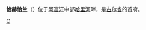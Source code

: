 {{Infobox settlement
<!--See the Table at Infobox Settlement for all fields and descriptions of usage-->
<!-- Basic info  ---------------->
|official_name          = 恰赫恰兰
|other_name             =
|native_name            =  چغچران <!-- for cities whose native name is not in English -->
|nickname               = 
|settlement_type        = <!--For Town or Village (Leave blank for the default City)-->
|motto                  =
<!-- images and maps  ----------->
|image_skyline          = Chaghcharan bridge.jpg
|imagesize              = 300px
|image_caption          = 
|image_flag             = 
|flag_size              =
|image_seal             = 
|seal_size              =
|image_shield           = 
|shield_size            =
|image_blank_emblem     =
|blank_emblem_type      =
|blank_emblem_size      =
|image_map              = 
|mapsize                = 
|map_caption            = 
|image_map1             = 
|mapsize1               = 
|map_caption1           = 
|image_dot_map          =
|dot_mapsize            =
|dot_map_caption        =
|dot_x =  |dot_y =
|pushpin_map            = Afghanistan <!-- the name of a location map as per http://en.wikipedia.org/wiki/Template:Location_map -->
|pushpin_label_position =bottom
|pushpin_map_caption    = 恰赫恰兰在阿富汗的位置
<!-- Location ------------------>
|coordinates_display    = inline,title
|coordinates_region     = AF
|subdivision_type       = 國家
|subdivision_name       = {{flag|Afghanistan}}
|subdivision_type1      = [[阿富汗行政區劃|省]]
|subdivision_name1      = [[古爾省|古爾省]]
|subdivision_type2      = 
|subdivision_name2      = 
|subdivision_type3      = 
|subdivision_name3      = 
|subdivision_type4      = 
|subdivision_name4      =
<!-- Politics ----------------->
|government_footnotes   =
|government_type        =
|leader_title           =
|leader_name            =
|leader_title1          =  <!-- for places with, say, both a mayor and a city manager -->
|leader_name1           =
|leader_title2          =
|leader_name2           =
|leader_title3          =
|leader_name3           =
|leader_title4          =
|leader_name4           =
|established_title      =  <!-- Settled -->
|established_date       = 
|established_title2     =  <!-- Incorporated (town) -->
|established_date2      = 
|established_title3     =  <!-- Incorporated (city) -->
|established_date3      =
<!-- Area    --------------------->
|area_magnitude         = 
|area_footnotes           =
|area_total_km2           = <!-- ALL fields dealing with a measurements are subject to automatic unit conversion-->
|area_land_km2            = <!--See table @ Template:Infobox Settlement for details on automatic unit conversion-->
|area_water_km2           =
|area_total_sq_mi         =
|area_land_sq_mi          =
|area_water_sq_mi         =
|area_water_percent       =
|area_urban_km2           =
|area_urban_sq_mi         =
|area_metro_km2           =
|area_metro_sq_mi         =
|area_blank1_title        =
|area_blank1_km2          =
|area_blank1_sq_mi        =
<!-- Population   ----------------------->
|population_as_of               =
|population_footnotes           =
|population_note                =
|population_total               =15,000
|population_density_km2         =
|population_density_sq_mi       =
|population_metro               =
|population_density_metro_km2   =
|population_density_metro_sq_mi =
|population_urban               =
|population_density_urban_km2   =
|population_density_urban_sq_mi =
|population_blank1_title        = 種族
|population_blank1              =
|population_blank2_title        = 宗教
|population_blank2              =
|population_density_blank1_km2 =   
|population_density_blank1_sq_mi =
<!-- General information  --------------->
|timezone               = [[阿富汗標準時間|阿富汗標準時間]]
|utc_offset             = +4:30
|timezone_DST           = 
|utc_offset_DST         = 
|latd=34 |latm=31|lats=21 |latNS=N
|longd=65|longm=15|longs=6|longEW=E
|elevation_footnotes    =  <!--for references: use <ref> </ref> tags-->
|elevation_m            = 2230
|elevation_ft           =
<!-- Area/postal codes & others -------->
|postal_code_type       =  <!-- enter ZIP code, Postcode, Post code, Postal code... -->
|postal_code            =
|area_code              =
|blank_name             =
|blank_info             =
|blank1_name            =
|blank1_info            =
|website                = 
|footnotes              = 
}} 
'''恰赫恰兰'''（{{lang-fa|چغچران}}）位于[[阿富汗|阿富汗]]中部[[哈里河|哈里河]]畔，是[[古尔省|古尔省]]的首府。


[[Category:阿富汗城市|C]]